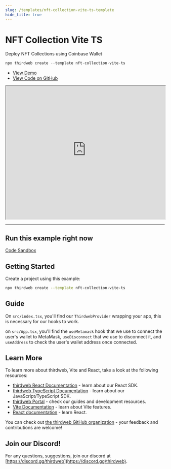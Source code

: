 ```yaml
---
slug: /templates/nft-collection-vite-ts-template
hide_title: true
---
```


# NFT Collection Vite TS

Deploy NFT Collections using Coinbase Wallet

```jsx
npx thirdweb create --template nft-collection-vite-ts
```

<ul>
  <li>
    <a href="https://nft-collection-vite-ts.thirdweb-example.com">View Demo</a>
  </li>
  <li>
    <a href="https://github.com/thirdweb-example/nft-collection-vite-ts">
      View Code on GitHub
    </a>
  </li>
</ul>

<iframe
  src="https://nft-collection-vite-ts.thirdweb-example.com"
  title="nft-collection-vite-ts"
  width="100%"
  height="420px"
  scrolling="yes"
  style={{
    marginBottom: 32,
    borderRadius: 16,
    border: "1px solid rgba(255,255,255,0.2)",
  }}
></iframe>

---

## Run this example right now

[Code Sandbox](https://codesandbox.io/s/github/thirdweb-example/nft-collection-vite-ts?file=/src/App.tsx)

## Getting Started

Create a project using this example:

```bash
npx thirdweb create --template nft-collection-vite-ts
```

## Guide

On `src/index.tsx`, you'll find our `ThirdwebProvider` wrapping your app, this is necessary for our hooks to work.

on `src/App.tsx`, you'll find the `useMetamask` hook that we use to connect the user's wallet to MetaMask, `useDisconnect` that we use to disconnect it, and `useAddress` to check the user's wallet address once connected.

## Learn More

To learn more about thirdweb, Vite and React, take a look at the following resources:

- [thirdweb React Documentation](https://docs.thirdweb.com/react) - learn about our React SDK.
- [thirdweb TypeScript Documentation](https://docs.thirdweb.com/react) - learn about our JavaScript/TypeScript SDK.
- [thirdweb Portal](https://docs.thirdweb.com/react) - check our guides and development resources.
- [Vite Documentation](https://vitejs.dev/guide/) - learn about Vite features.
- [React documentation](https://reactjs.org/) - learn React.

You can check out [the thirdweb GitHub organization](https://github.com/thirdweb-dev) - your feedback and contributions are welcome!

## Join our Discord!

For any questions, suggestions, join our discord at [https://discord.gg/thirdweb](https://discord.gg/thirdweb).
